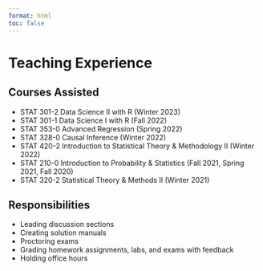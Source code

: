 ```yaml
---
format: html
toc: false
---
```


# Teaching Experience

## Courses Assisted

* STAT 301-2 Data Science II with R (Winter 2023)
* STAT 301-1 Data Science I with R (Fall 2022)
* STAT 353-0 Advanced Regression (Spring 2022)
* STAT 328-0 Causal Inference (Winter 2022)
* STAT 420-2 Introduction to Statistical Theory & Methodology II (Winter 2022)
* STAT 210-0 Introduction to Probability & Statistics (Fall 2021, Spring 2021, Fall 2020)
* STAT 320-2 Statistical Theory & Methods II (Winter 2021)

## Responsibilities


* Leading discussion sections
* Creating solution manuals
* Proctoring exams
* Grading homework assignments, labs, and exams with feedback
* Holding office hours



